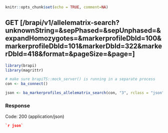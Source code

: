 ```r
knitr::opts_chunk$set(echo = TRUE, comment=NA)
```
## GET [/brapi/v1/allelematrix-search?unknownString=&sepPhased=&sepUnphased=&expandHomozygotes=&markerprofileDbId=100&markerprofileDbId=101&markerDbId=322&markerDbId=418&format=&pageSize=&page=]

```r
library(brapi)
library(magrittr)

# make sure brapiTS::mock_server() is running in a separate process
con <- ba_connect()

json <- ba_markerprofiles_allelematrix_search(con, "3", rclass = "json")
```

### Response

Code: 200 (application/json)

```json
`r json`
```


